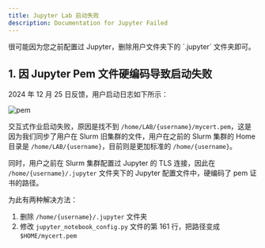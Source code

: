 ```yaml
---
title: Jupyter Lab 启动失败
description: Documentation for Jupyter Failed
---
```


<Callout title="TL;DR">
  很可能因为您之前配置过 Jupyter，删除用户文件夹下的 `.jupyter` 文件夹即可。
</Callout>

## 1. 因 Jupyter Pem 文件硬编码导致启动失败

2024 年 12 月 25 日反馈，用户启动日志如下所示：

![pem](./img/pem.png)

交互式作业启动失败，原因是找不到 `/home/LAB/{username}/mycert.pem`，这是因为我们同步了用户在 Slurm 旧集群的文件，用户在之前的 Slurm 集群的 Home 目录是 `/home/LAB/{username}`，目前则是更加标准的 `/home/{username}`。

同时，用户之前在 Slurm 集群配置过 Jupyter 的 TLS 连接，因此在 `/home/{username}/.jupyter` 文件夹下的 Jupyter 配置文件中，硬编码了 pem 证书的路径。

为此有两种解决方法：

1. 删除 `/home/{username}/.jupyter` 文件夹
2. 修改 `jupyter_notebook_config.py` 文件的第 161 行，把路径变成 `$HOME/mycert.pem`
